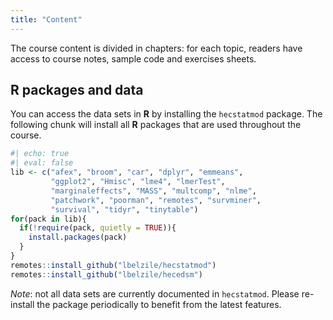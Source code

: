 ```yaml
---
title: "Content"
---
```



The course content is divided in chapters: for each topic,
readers have access to course notes, sample code and exercises sheets.


## R packages and data

You can access the data sets in **R** by installing the `hecstatmod` package. The following chunk will install all **R** packages that are used throughout the course.


```r
#| echo: true
#| eval: false
lib <- c("afex", "broom", "car", "dplyr", "emmeans",
         "ggplot2", "Hmisc", "lme4", "lmerTest", 
         "marginaleffects", "MASS", "multcomp", "nlme", 
         "patchwork", "poorman", "remotes", "survminer",
         "survival", "tidyr", "tinytable")
for(pack in lib){
  if(!require(pack, quietly = TRUE)){
    install.packages(pack)
  }
}
remotes::install_github("lbelzile/hecstatmod")
remotes::install_github("lbelzile/hecedsm")
```


*Note*: not all data sets are currently documented in `hecstatmod`. Please re-install the package periodically to benefit from the latest features.
